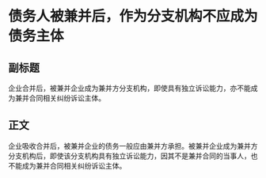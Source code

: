 # 债务人被兼并后，作为分支机构不应成为债务主体
## 副标题
企业合并后，被兼并企业成为兼并方分支机构，即使具有独立诉讼能力，亦不能成为兼并合同相关纠纷诉讼主体。
## 正文
企业吸收合并后，被兼并企业的债务一般应由兼并方承担。被兼并企业成为兼并方分支机构后，即使该分支机构具有独立诉讼能力，因其不是兼并合同的当事人，也不能成为兼并合同相关纠纷诉讼主体。